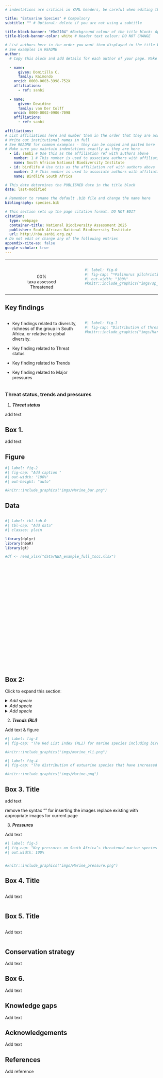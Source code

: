 ```yaml
---
# indentations are critical in YAML headers, be careful when editing this section

title: "Estuarine Species" # Compulsory
subtitle: "" # Optional: delete if you are not using a subtitle

title-block-banner: "#De2104" #Background colour of the title block: Apply component colours where necessary - find hex codes in _brand.yml
title-block-banner-color: white # Header text colour: DO NOT CHANGE

# List authors here in the order you want them displayed in the title block
# See examples in README
author:
  # Copy this block and add details for each author of your page. Make sure you maintain indentations exactly as they are here
  
  - name:
      given: Domitilla C.
      family: Raimondo
    orcid: 0000-0003-3998-752X
    affiliations:
      - ref: sanbi
  
  - name: 
      given: Dewidine 
      family: van Der Colff 
    orcid: 0000-0002-0906-7098 
    affiliations:
      - ref: sanbi
  
affiliations:
# List affiliations here and number them in the order that they are associated with the list of authors above. If multiple authors have the same affiliation, only list the affiliation once here.
# Write out institutional names in full
# See README for common examples - they can be copied and pasted here
# Make sure you maintain indentations exactly as they are here
  - id: sanbi # Use this as the affiliation ref with authors above
    number: 1 # This number is used to associate authors with affiliations
    name: South African National Biodiversity Institute
  - id: birdlife # Use this as the affiliation ref with authors above
    number: 2 # This number is used to associate authors with affiliations
    name: Birdlife South Africa

# This date determines the PUBLISHED date in the title block
date: last-modified

# Remember to rename the default .bib file and change the name here
bibliography: species.bib

# This section sets up the page citation format. DO NOT EDIT
citation:
  type: webpage
  container-title: National Biodiversity Assessment 2025
  publisher: South African National Biodiversity Institute
  url: http://nba.sanbi.org.za/
# Do not edit or change any of the following entries
appendix-cite-as: false
google-scholar: true
---
```


------------------------------------------------------------------------

::::: columns
::: {.column .content width="50%"}
<center>

| 
| 
| [00%]{.inline-style-threatened}
| taxa assessed
| [Threatened]{.inline-style-indicator}

</center>
:::

::: {.column width="50%"}
```r
#| label: fig-0
#| fig-cap: "*Palinurus gilchristi*"
#| out-width: "100%"
#knitr::include_graphics("imgs/sp_mar_3.png")
```
:::
:::::

------------------------------------------------------------------------

## Key findings

::::: columns
::: {.column width="50%"}
-   Key findings related to diversity, richness of the group in South Africa, or relative to global diversity.

-   Key finding related to Threat status

-   Key finding related to Trends

-   Key finding related to Major pressures
:::

::: {.column width="50%"}
```r
#| label: fig-1
#| fig-cap: "Distribution of threatened marine species in the marine realm of South Africa, including sharks, sparids, birds, mammals and reptiles."
#knitr::include_graphics("imgs/Marine.png")
```
:::
:::::

### Threat status, trends and pressures

1.  ***Threat status***

add text

::: {#box-1 .callout-note .species title="Box 1. Species box" collapse="true"}
## Box 1.

add text
:::

:::: panel-tabset
## Figure

<!-- it is important to use second-level headings in panel tabsets, i.e. two hashes -->

```r
#| label: fig-2
#| fig-cap: "Add caption " 
#| out-width: "100%"
#| out-height: "auto"

#knitr::include_graphics("imgs/Marine_bar.png")

```

## Data

<!--# If the table is long use the div to give it a vertical scroll bar. Otherwise the div can be excluded. -->

::: {#table .table style="height:500px;overflow-y: auto"}
```r
#| label: tbl-tab-0
#| tbl-cap: "Add data" 
#| classes: plain

library(dplyr)
library(nbaR)
library(gt)

#df <- read_xlsx("data/NBA_example_full_tocc.xlsx")



```
:::
::::

::: {#box-2 .callout-note .species title="Box 2. Species box" collapse="true"}
## Box 2:

Click to expand this section:

<details>

<summary>*Add specie*</summary>

<!--<img src="imgs/sp_mar_1.png" alt="box_2_img_1" style="width:45%; float:left; margin-right:15px;"/>-->

***Add specie***\*\*

</details>

<details>

<summary>*Add specie*</summary>

<!--<img src="imgs/sp_mar_1.png" alt="box_2_img_1" style="width:45%; float:left; margin-right:15px;"/>-->

***Add specie***\*\*

</details>

<details>

<summary>*Add specie*</summary>

<!--<img src="imgs/sp_mar_1.png" alt="box_2_img_1" style="width:45%; float:left; margin-right:15px;"/>-->

***Add specie***\*\*

</details>
:::

2.  ***Trends (RLI)***

Add text & figure

```r
#| label: fig-3
#| fig-cap: "The Red List Index (RLI) for marine species including birds, mammals, reptiles, sharks and sparids assessed in South Africa. The slope of the line indicates the rate at which species within each taxonomic group are becoming more threatened over time. The lower the value, the faster the group of species is heading towards extinction (if the value is 0, all species are extinct). "

#knitr::include_graphics("imgs/marine_rli.png")
```

```r
#| label: fig-4
#| fig-cap: "The distribution of estuarine species that have increased in threat status since NBA 2018."

#knitr::include_graphics("imgs/Marine.png")
```

::: {#box-3 .callout-note .species title="Box 3. Species box" collapse="true"}
## Box 3. Title

add text

remove the syntax "<!-- -->" for inserting the images replace existing with appropriate images for current page <!-- ![](imgs/Fig%201.jpg){fig-alt="box_1_fig_1" width="45%"}--> <!-- ![](imgs/Figure%202.jpg){fig-alt="box_1_fig_2" width="45%"}-->
:::

3.  ***Pressures***

Add text

```r
#| label: fig-5
#| fig-cap: "Key pressures on South Africa’s threatened marine species based on x taxa. This analysis presents the relative frequency of pressures affecting threatened species, using the IUCN Threat Classification Scheme. The size of the bubbles indicates the relative importance of each pressure class. (currently missing marine turtle data) "
#| out.width: 100%


#knitr::include_graphics("imgs/Marine_pressure.png")
```

:::::: {#box-4 .callout-note .species title="Box 4. Species box" collapse="true"}
## Box 4. Title

::::: columns
::: {.column width="100%"}
Add text
:::

::: {.column width="25%"}
:::
:::::
::::::

:::::: {#box-5 .callout-note .species title="Box 5. Species box" collapse="true"}
## Box 5. Title

::::: columns
::: {.column width="100%"}
Add text
:::

::: {.column width="25%"}
:::
:::::
::::::

## Conservation strategy

Add text

::: {#box-6 .callout-note .species title="Box 6. Species box" collapse="true"}
## Box 6.

Add text
:::

## Knowledge gaps

Add text

## Acknowledgements

Add text

## References

Add reference
